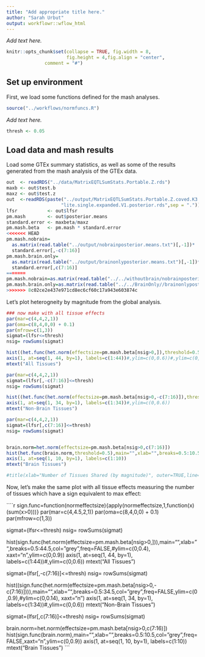 ```yaml
---
title: "Add appropriate title here."
author: "Sarah Urbut"
output: workflowr::wflow_html
---
```


*Add text here.*

```r
knitr::opts_chunk$set(collapse = TRUE, fig.width = 8,
                      fig.height = 4,fig.align = "center",
		      comment = "#")
```

## Set up environment

First, we load some functions defined for the mash analyses.

```r
source("../workflows/normfuncs.R")
```

*Add text here.*

```r
thresh <- 0.05
```

## Load data and mash results

Load some GTEx summary statistics, as well as some of the results
generated from the mash analysis of the GTEx data.

```r
out  <- readRDS("../data/MatrixEQTLSumStats.Portable.Z.rds")
maxb <- out$test.b
maxz <- out$test.z
out  <-readRDS(paste("../output/MatrixEQTLSumStats.Portable.Z.coved.K3.P3",
                    "lite.single.expanded.V1.posterior.rds",sep = "."))
lfsr           <- out$lfsr
pm.mash        <- out$posterior.means
standard.error <- maxbeta/maxz
pm.mash.beta   <- pm.mash * standard.error
<<<<<<< HEAD
pm.mash.nobrain=
  as.matrix(read.table("../output/nobrainposterior.means.txt")[,-1])*
  standard.error[,-c(7:16)]
pm.mash.brain.only=
  as.matrix(read.table("../output/brainonlyposterior.means.txt")[,-1])*
  standard.error[,c(7:16)]
=======
pm.mash.nobrain=as.matrix(read.table("../../withoutbrain/nobrainposterior.means.txt")[,-1])*standard.error[,-c(7:16)]
pm.mash.brain.only=as.matrix(read.table("../../BrainOnly//brainonlyposterior.means.txt")[,-1])*standard.error[,c(7:16)]
>>>>>>> 8c02ce2e437e971cd8ec6cf60c17a943e603874c
```

Let's plot heterogneity by magnitude from the global analysis.

```r
### now make with all tissue effects
par(mar=c(4,4,2,1))
par(oma=c(8,4,0,0) + 0.1)
par(mfrow=c(1,3))
sigmat=(lfsr<=thresh)
nsig= rowSums(sigmat)

hist((het.func(het.norm(effectsize=pm.mash.beta[nsig>0,]),threshold=0.5)),main="",xlab="",breaks=0.5:44.5,col="grey",freq=FALSE,ylim=c(0,0.9),xaxt="n")
axis(1, at=seq(1, 44, by=1), labels=c(1:44))#,ylim=c(0,0.6))#,ylim=c(0,0.6))
mtext("All Tissues")

par(mar=c(4,4,2,1))
sigmat=(lfsr[,-c(7:16)]<=thresh)
nsig= rowSums(sigmat)

hist((het.func(het.norm(effectsize=pm.mash.beta[nsig>0,-c(7:16)]),threshold=0.5)),main="",xlab="",breaks=0.5:34.5,col="grey",freq=FALSE,ylim=c(0,0.9),xaxt="n")
axis(1, at=seq(1, 34, by=1), labels=c(1:34))#,ylim=c(0,0.6))
mtext("Non-Brain Tissues")

par(mar=c(4,4,2,1))
sigmat=(lfsr[,c(7:16)]<=thresh)
nsig= rowSums(sigmat)


brain.norm=het.norm(effectsize=pm.mash.beta[nsig>0,c(7:16)])
hist(het.func(brain.norm,threshold=0.5),main="",xlab="",breaks=0.5:10.5,col="grey",freq=FALSE,xaxt="n",ylim=c(0,0.9))
axis(1, at=seq(1, 10, by=1), labels=c(1:10))
mtext("Brain Tissues")

#title(xlab="Number of Tissues Shared (by magnitude)", outer=TRUE,line=3,cex.lab=3)
````

Now, let's make the same plot with all tissue effects measuring the
number of tissues which have a sign equivalent to max effect:

````r

sign.func=function(normeffectsize){apply(normeffectsize,1,function(x)(sum(x>0)))}
par(mar=c(4,4.5,2,1))
par(oma=c(8,4,0,0) + 0.1)
par(mfrow=c(1,3))



sigmat=(lfsr<=thresh)
nsig= rowSums(sigmat)

hist(sign.func(het.norm(effectsize=pm.mash.beta[nsig>0,])),main="",xlab="",breaks=0.5:44.5,col="grey",freq=FALSE,#ylim=c(0,0.4),
     xaxt="n",ylim=c(0,0.9))
axis(1, at=seq(1, 44, by=1), labels=c(1:44))#,ylim=c(0,0.6))
mtext("All Tissues")


sigmat=(lfsr[,-c(7:16)]<=thresh)
nsig= rowSums(sigmat)

hist((sign.func(het.norm(effectsize=pm.mash.beta[nsig>0,-c(7:16)]))),main="",xlab="",breaks=0.5:34.5,col="grey",freq=FALSE,ylim=c(0,0.9),#ylim=c(0,0.14),
     xaxt="n")
axis(1, at=seq(1, 34, by=1), labels=c(1:34))#,ylim=c(0,0.6))
mtext("Non-Brain Tissues")

sigmat=(lfsr[,c(7:16)]<=thresh)
nsig= rowSums(sigmat)


brain.norm=het.norm(effectsize=pm.mash.beta[nsig>0,c(7:16)])
hist(sign.func(brain.norm),main="",xlab="",breaks=0.5:10.5,col="grey",freq=FALSE,xaxt="n",ylim=c(0,0.9))
axis(1, at=seq(1, 10, by=1), labels=c(1:10))
mtext("Brain Tissues")
```



